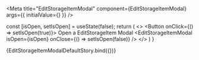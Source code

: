 


<Meta 
  title="EditStorageItemModal" 
  component={EditStorageItemModal} 
  args={{
    initialValue={}
  }}
/>

<ArgsTable of={EditStorageItemModal}/>

  const [isOpen, setIsOpen] = useState(false);
  return (
    <>
    <Button onClick={() => setIsOpen(true)}>
      Open a EditStorageItem Modal
    </Button>
    <Provider store={store}>
      <EditStorageItemModal
        isOpen={isOpen}
        onClose={() => setIsOpen(false)}
      />
    </Provider>
    </>
  )
}

<Canvas>
  <Story name="Default">
    {EditStorageItemModalDefaultStory.bind({})}
  </Story>
</Canvas>